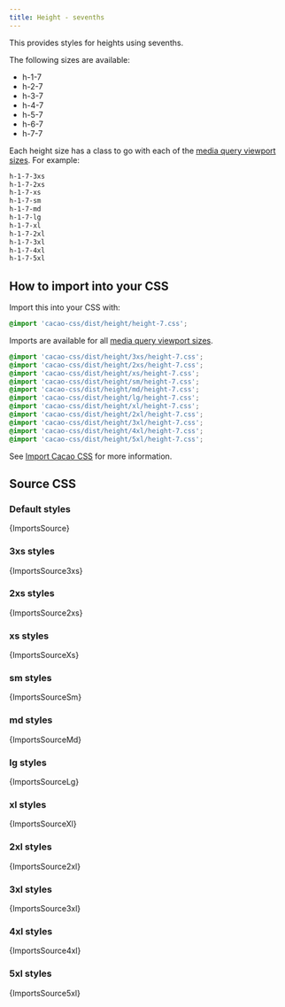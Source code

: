 ```yaml
---
title: Height - sevenths
---
```


This provides styles for heights using sevenths.

The following sizes are available:

- h-1-7
- h-2-7
- h-3-7
- h-4-7
- h-5-7
- h-6-7
- h-7-7

Each height size has a class to go with each of the [media query viewport sizes](/styles/media#viewport-media-queries). For example:

```css
h-1-7-3xs
h-1-7-2xs
h-1-7-xs
h-1-7-sm
h-1-7-md
h-1-7-lg
h-1-7-xl
h-1-7-2xl
h-1-7-3xl
h-1-7-4xl
h-1-7-5xl
```

## How to import into your CSS

Import this into your CSS with:

```css
@import 'cacao-css/dist/height/height-7.css';
```

Imports are available for all [media query viewport sizes](/styles/media#viewport-media-queries).

```css
@import 'cacao-css/dist/height/3xs/height-7.css';
@import 'cacao-css/dist/height/2xs/height-7.css';
@import 'cacao-css/dist/height/xs/height-7.css';
@import 'cacao-css/dist/height/sm/height-7.css';
@import 'cacao-css/dist/height/md/height-7.css';
@import 'cacao-css/dist/height/lg/height-7.css';
@import 'cacao-css/dist/height/xl/height-7.css';
@import 'cacao-css/dist/height/2xl/height-7.css';
@import 'cacao-css/dist/height/3xl/height-7.css';
@import 'cacao-css/dist/height/4xl/height-7.css';
@import 'cacao-css/dist/height/5xl/height-7.css';
```

See [Import Cacao CSS](/import) for more information.

## Source CSS

<!-- markdownlint-disable -->

### Default styles

<CodeBlock language="css" title="height/height-7.css">{ImportsSource}</CodeBlock>

### 3xs styles

<CodeBlock language="css" title="height/3xs/height-7.css">{ImportsSource3xs}</CodeBlock>

### 2xs styles

<CodeBlock language="css" title="height/2xs/height-7.css">{ImportsSource2xs}</CodeBlock>

### xs styles

<CodeBlock language="css" title="height/xs/height-7.css">{ImportsSourceXs}</CodeBlock>

### sm styles

<CodeBlock language="css" title="height/sm/height-7.css">{ImportsSourceSm}</CodeBlock>

### md styles

<CodeBlock language="css" title="height/md/height-7.css">{ImportsSourceMd}</CodeBlock>

### lg styles

<CodeBlock language="css" title="height/lg/height-7.css">{ImportsSourceLg}</CodeBlock>

### xl styles

<CodeBlock language="css" title="height/xl/height-7.css">{ImportsSourceXl}</CodeBlock>

### 2xl styles

<CodeBlock language="css" title="height/2xl/height-7.css">{ImportsSource2xl}</CodeBlock>

### 3xl styles

<CodeBlock language="css" title="height/3xl/height-7.css">{ImportsSource3xl}</CodeBlock>

### 4xl styles

<CodeBlock language="css" title="height/4xl/height-7.css">{ImportsSource4xl}</CodeBlock>

### 5xl styles

<CodeBlock language="css" title="height/5xl/height-7.css">{ImportsSource5xl}</CodeBlock>
